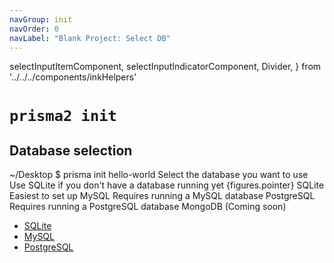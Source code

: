 ```yaml
---
navGroup: init
navOrder: 0
navLabel: "Blank Project: Select DB"
---
```


  selectInputItemComponent,
  selectInputIndicatorComponent,
  Divider,
} from '../../../components/inkHelpers'

# `prisma2 init`

## Database selection

<Terminal>
  <Box marginBottom={1}><Color dim>~/Desktop $</Color> prisma init hello-world</Box>
<Box flexDirection="column" marginLeft={2}>
  <Text bold>Select the database you want to use</Text>
  <Color dim>Use SQLite if you don't have a database running yet</Color>
</Box>
  <BorderBox flexDirection="column" marginTop={1} marginBottom={1} title={chalk.bold('Supported databases')}>
    <Box width={100}>
      <Box>
        <Color cyan>
          <Box width={15}>{figures.pointer} <Text bold>SQLite</Text></Box>
          <Color dim>  Easiest to set up</Color>
        </Color>
      </Box>
    </Box>
    <Box width={100}>
      <Box marginLeft={2}>
        <Box width={15}><Font>MySQL</Font></Box>
        <Color dim>Requires running a MySQL database</Color>
      </Box>
    </Box>
    <Box width={100}>
      <Box marginLeft={2}>
        <Box width={15}><Font>PostgreSQL</Font></Box>
        <Color dim>Requires running a PostgreSQL database</Color>
      </Box>
    </Box>
    <Box width={100}>
      <Box marginLeft={2}>
        <Color  dim>
          <Box width={15}>MongoDB</Box>
          <Font>(Coming soon)</Font>
        </Color>
      </Box>
    </Box>
  </BorderBox>
</Terminal>

- [SQLite](./sqlite)
- [MySQL](./mysql)
- [PostgreSQL](./postgresql)